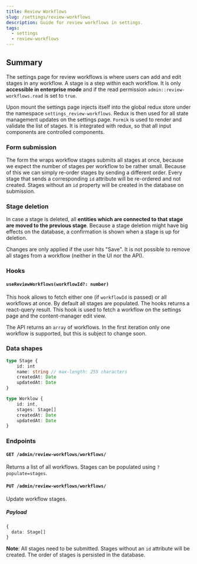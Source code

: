 ```yaml
---
title: Review Workflows
slug: /settings/review-workflows
description: Guide for review workflows in settings.
tags:
  - settings
  - review-workflows
---
```


## Summary

The settings page for review workflows is where users can add and edit stages in any workflow. A stage is a step within
each workflow. It is only **accessible in enterprise mode** and if the read permission `admin::review-workflows.read` is set to `true`.

Upon mount the settings page injects itself into the global redux store under the namespace `settings_review-workflows`. Redux is
then used for all state management updates on the settings page. `Formik` is used to render and validate the list of stages. It
is integrated with redux, so that all input components are controlled components.

### Form submission

The form the wraps workflow stages submits all stages at once, because we expect the number of stages per workflow to be
rather small. Because of this we can simply re-order stages by sending a different order. Every stage that sends a corresponding `id`
attribute will be re-ordered and not created. Stages without an `id` property will be created in the database on submission.

### Stage deletion

In case a stage is deleted, all **entities which are connected to that stage are moved to the previous stage**. Because a stage deletion
might have big effects on the database, a confirmation is shown when a stage is up for deletion.

Changes are only applied if the user hits "Save". It is not possible to remove all stages from a workflow (neither in the UI nor the API).

### Hooks

#### `useReviewWorkflows(workflowId?: number)`

This hook allows to fetch either one (if `workflowId` is passed) or all workflows at once. By default all stages are populated. The
hooks returns a react-query result. This hook is used to fetch a workflow on the settings page and the content-manager edit view.

The API returns an `array` of workflows. In the first iteration only one workflow is supported, but this is subject to change soon.

### Data shapes

```ts
type Stage {
    id: int
    name: string // max-length: 255 characters
    createdAt: Date
    updatedAt: Date
}

type Worklow {
    id: int,
    stages: Stage[]
    createdAt: Date
    updatedAt: Date
}
```

### Endpoints

#### `GET /admin/review-workflows/workflows/`

Returns a list of all workflows. Stages can be populated using `?populate=stages`.

#### `PUT /admin/review-workflows/workflows/`

Update workflow stages.

##### Payload

```ts
{
  data: Stage[]
}
```

**Note**: All stages need to be submitted. Stages without an `id` attribute will be created. The order of stages is persisted in the database.
